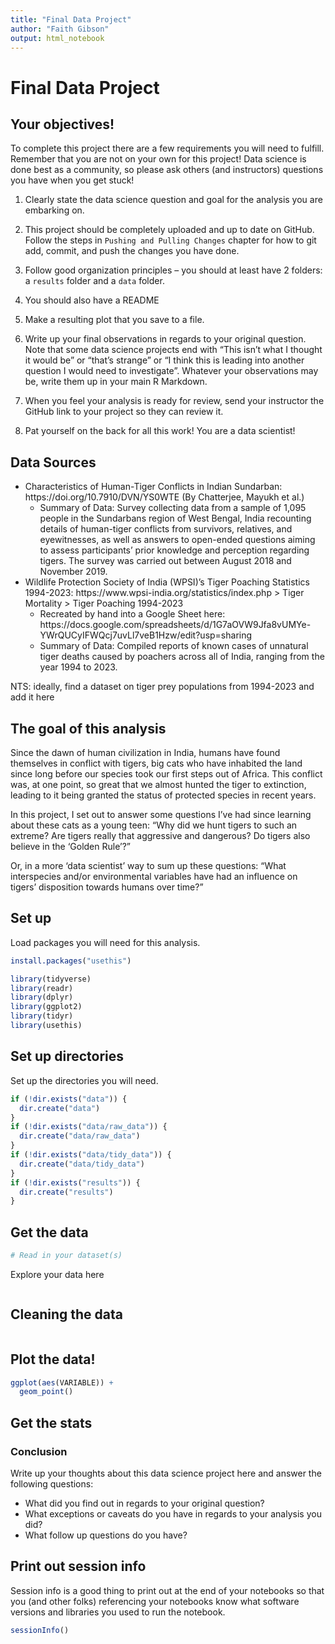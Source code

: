 ```yaml
---
title: "Final Data Project"
author: "Faith Gibson"
output: html_notebook
---
```


# Final Data Project

## Your objectives!

To complete this project there are a few requirements you will need to fulfill. Remember that you are not on your own for this project! Data science is done best as a community, so please ask others (and instructors) questions you have when you get stuck!

1. Clearly state the data science question and goal for the analysis you are embarking on.

2. This project should be completely uploaded and up to date on GitHub. Follow the steps in `Pushing and Pulling Changes` chapter for how to git add, commit, and push the changes you have done.

3. Follow good organization principles -- you should at least have 2 folders: a `results` folder and a `data` folder.

4. You should also have a README

5. Make a resulting plot that you save to a file.

6. Write up your final observations in regards to your original question. Note that some data science projects end with "This isn't what I thought it would be" or "that's strange" or "I think this is leading into another question I would need to investigate". Whatever your observations may be, write them up in your main R Markdown.

7. When you feel your analysis is ready for review, send your instructor the GitHub link to your project so they can review it.

8. Pat yourself on the back for all this work! You are a data scientist!

## Data Sources

* Characteristics of Human-Tiger Conflicts in Indian Sundarban: https://doi.org/10.7910/DVN/YS0WTE
(By Chatterjee, Mayukh et al.)
    + Summary of Data: Survey collecting data from a sample of 1,095 people in the Sundarbans region of West Bengal, India recounting details of  human-tiger conflicts from survivors, relatives, and eyewitnesses, as well as answers to open-ended questions aiming to assess participants' prior knowledge and perception regarding tigers. The survey was carried out between August 2018 and November 2019.

* Wildlife Protection Society of India (WPSI)'s Tiger Poaching Statistics 1994-2023: https://www.wpsi-india.org/statistics/index.php > Tiger Mortality > Tiger Poaching 1994-2023
    + Recreated by hand into a Google Sheet here: https://docs.google.com/spreadsheets/d/1G7aOVW9Jfa8vUMYe-YWrQUCyIFWQcj7uvLl7veB1Hzw/edit?usp=sharing
    + Summary of Data: Compiled reports of known cases of unnatural tiger deaths caused by poachers across all of India, ranging from the year 1994 to 2023.

NTS: ideally, find a dataset on tiger prey populations from 1994-2023 and add it here

## The goal of this analysis

Since the dawn of human civilization in India, humans have found themselves in conflict with tigers, big cats who have inhabited the land since long before our species took our first steps out of Africa. This conflict was, at one point, so great that we almost hunted the tiger to extinction, leading to it being granted the status of protected species in recent years.

In this project, I set out to answer some questions I've had since learning about these cats as a young teen: "Why did we hunt tigers to such an extreme? Are tigers really that aggressive and dangerous? Do tigers also believe in the 'Golden Rule'?"

Or, in a more 'data scientist' way to sum up these questions: "What interspecies and/or environmental variables have had an influence on tigers' disposition towards humans over time?"

## Set up

Load packages you will need for this analysis.

```r
install.packages("usethis")

library(tidyverse)
library(readr)
library(dplyr)
library(ggplot2)
library(tidyr)
library(usethis)
```

## Set up directories

Set up the directories you will need.

```r
if (!dir.exists("data")) {
  dir.create("data")
}
if (!dir.exists("data/raw_data")) {
  dir.create("data/raw_data")
}
if (!dir.exists("data/tidy_data")) {
  dir.create("data/tidy_data")
}
if (!dir.exists("results")) {
  dir.create("results")
}
```


## Get the data

<Write here a bit about this dataset and put a link to where it is from>

```r
# Read in your dataset(s)
```

Explore your data here

```r

```

## Cleaning the data


```r

```

## Plot the data!

```r
ggplot(aes(VARIABLE)) +
  geom_point()
```

## Get the stats


### Conclusion

Write up your thoughts about this data science project here and answer the following questions:

- What did you find out in regards to your original question?
- What exceptions or caveats do you have in regards to your analysis you did?
- What follow up questions do you have?

## Print out session info

Session info is a good thing to print out at the end of your notebooks so that you (and other folks) referencing your notebooks know what software versions and libraries you used to run the notebook.

```r
sessionInfo()
```
